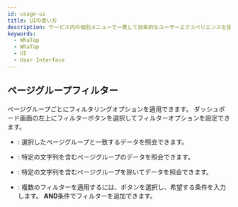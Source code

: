 ```yaml
---
id: usage-ui
title: UIの使い方
description: サービス内の個別メニューで一貫して効率的なユーザーエクスペリエンスを提供する共通User Interface(UI)要素の使い方について案内します。
keywords:
  - WhaTap
  - WhaTap
  - UI
  - User Interface
---
```



<ShortDesc />


<Timeselector />

## ページグループフィルター

ページグループごとにフィルタリングオプションを適用できます。 ダッシュボード画面の左上に<Cmdname sid="page_group" className="uitext" />フィルターボタンを選択してフィルターオプションを設定できます。 

- <Cmdname sid="equal" className="uitext" />: 選択したページグループと一致するデータを照会できます。

  <ImgLang img='browser-dashboard-filter.png' desc='Page group filter' />

- <Cmdname sid="contain" className="uitext" />: 特定の文字列を含むページグループのデータを照会できます。

  <ImgLang img='browser-dashboard-filter-include.png' desc='Page group filter' />

- <Cmdname sid="exclude" className="uitext" />: 特定の文字列を含むページグループを除いてデータを照会できます。

  <ImgLang img='browser-dashboard-filter-exclude.png' desc='Page group filter' />

- <Cmdname sid="add_filter" className="uitext" />: 複数のフィルターを適用するには、<Cmdname sid="add_filter" className="uitext" />ボタンを選択し、希望する条件を入力します。 **AND**条件でフィルターを追加できます。

  <ImgLang img='browser-dashboard-filter-and.png' desc='Page group filter' />
